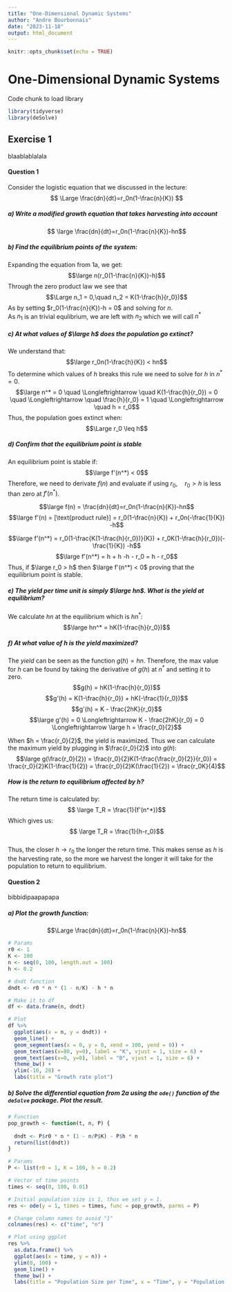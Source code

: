 ---
title: "One-Dimensional Dynamic Systems"
author: "Andre Bourbonnais"
date: "2023-11-18"
output: html_document
---

```{r setup, include=FALSE}
knitr::opts_chunk$set(echo = TRUE)
```

# One-Dimensional Dynamic Systems

Code chunk to load library

```{r}
library(tidyverse)
library(deSolve)
```

## Exercise 1

blaablablalala

#### Question 1

Consider the logistic equation that we discussed in the lecture: $$ \Large \frac{dn}{dt}=r_0n(1-\frac{n}{K}) $$

##### a) Write a modified growth equation that takes harvesting into account

$$ \large \frac{dn}{dt}=r_0n(1-\frac{n}{K})-hn$$

##### b) Find the equilibrium points of the system:

Expanding the equation from 1a, we get: $$\large n(r_0(1-\frac{n}{K})-h)$$Through the zero product law we see that $$\Large n_1 = 0,\quad n_2 = K(1-\frac{h}{r_0})$$As by setting $r_0(1-\frac{n}{K})-h = 0$ and solving for $n$.\
As $n_1$ is an trivial equlibrium, we are left with $n_2$ which we will call $n^*$

##### c) At what values of $\large h$ does the population go extinct?

We understand that: $$\large r_0n(1-\frac{h}{K}) < hn$$ To determine which values of $h$ breaks this rule we need to solve for $h$ in $n^* = 0$.\
$$\large n^* = 0 \quad \Longleftrightarrow \quad K(1-\frac{h}{r_0}) = 0 \quad \Longleftrightarrow \quad \frac{h}{r_0} = 1 \quad \Longleftrightarrow \quad h = r_0$$ Thus, the population goes extinct when: $$\Large r_0 \leq h$$

##### d) Confirm that the equilibrium point is stable

An equilibrium point is stable if: $$\large f'(n^*) < 0$$ Therefore, we need to derivate $f(n)$ and evaluate if using $r_0, \quad r_0 > h$ is less than zero at $f'(n^*)$.\

$$\large f(n) = \frac{dn}{dt}=r_0n(1-\frac{n}{K})-hn$$ $$\large f'(n) = [\text{product rule}] = r_0(1-\frac{n}{K}) + r_0n(-\frac{1}{K}) -h$$

$$\large f'(n^*) = r_0(1-\frac{K(1-\frac{h}{r_0})}{K}) + r_0K(1-\frac{h}{r_0})(-\frac{1}{K}) -h$$ $$\large f'(n^*) = h + h -h - r_0 = h - r_0$$ Thus, if $\large r_0 > h$ then $\large f'(n^*) < 0$ proving that the equilibrium point is stable.

##### e) The *yield* per time unit is simply $\large hn$. What is the *yield* at equilibrium?

We calculate $hn$ at the equilibrium which is $hn^*$: $$\large hn^* = hK(1-\frac{h}{r_0})$$

##### f) At what value of $h$ is the yield maximized?

The *yield* can be seen as the function $g(h) = hn$. Therefore, the max value for $h$ can be found by taking the derivative of $g(h)$ at $n^*$ and setting it to zero. $$g(h) = hK(1-\frac{h}{r_0})$$ $$g'(h) = K(1-\frac{h}{r_0}) + hK(-\frac{1}{r_0})$$ $$g'(h) = K - \frac{2hK}{r_0}$$ $$\large g'(h) = 0 \Longleftrightarrow K - \frac{2hK}{r_0} = 0 \Longleftrightarrow \large h = \frac{r_0}{2}$$

When $h = \frac{r_0}{2}$, the yield is maximized. Thus we can calculate the maximum yield by plugging in $\frac{r_0}{2}$ into $g(h)$: $$\large g(\frac{r_0}{2}) = \frac{r_0}{2}K(1-\frac{\frac{r_0}{2}}{r_0}) = \frac{r_0}{2}K(1-\frac{1}{2}) = \frac{r_0}{2}K(\frac{1}{2}) = \frac{r_0K}{4}$$

##### How is the return to equilibrium affected by $h$?

The return time is calculated by: $$ \large T_R = \frac{1}{f'(n^*)}$$ Which gives us: $$ \large T_R = \frac{1}{h-r_0}$$\
Thus, the closer $h \rightarrow r_0$ the longer the return time. This makes sense as $h$ is the harvesting rate, so the more we harvest the longer it will take for the population to return to equilibrium.

#### Question 2

bibbidipaapapapa

##### a) Plot the growth function:

$$\Large \frac{dn}{dt}=r_0n(1-\frac{n}{K})-hn$$

```{r}

# Params
r0 <- 1
K <- 100
n <- seq(0, 100, length.out = 100)
h <- 0.2

# dndt function
dndt <- r0 * n * (1 - n/K) - h * n

# Make it to df
df <- data.frame(n, dndt)

# Plot
df %>% 
  ggplot(aes(x = n, y = dndt)) + 
  geom_line() + 
  geom_segment(aes(x = 0, y = 0, xend = 100, yend = 0)) +
  geom_text(aes(x=80, y=0), label = "K", vjust = 1, size = 6) +
  geom_text(aes(x=0, y=0), label = "0", vjust = 1, size = 6) +
  theme_bw() +
  ylim(-10, 20) +
  labs(title = "Growth rate plot")
```

##### b) Solve the differential equation from 2a using the `ode()` function of the `deSolve` package. Plot the result.

```{r}

# Function
pop_growth <- function(t, n, P) {
    
  dndt <- P$r0 * n * (1 - n/P$K) - P$h * n
  return(list(dndt))
}

# Params
P <- list(r0 = 1, K = 100, h = 0.2)

# Vector of time points
times <- seq(0, 100, 0.01)

# Initial population size is 1, thus we set y = 1.
res <- ode(y = 1, times = times, func = pop_growth, parms = P)

# Change column names to avoid "1"
colnames(res) <- c("time", "n")

# Plot using ggplot
res %>% 
  as.data.frame() %>% 
  ggplot(aes(x = time, y = n)) +
  ylim(0, 100) +
  geom_line() + 
  theme_bw() +
  labs(title = "Population Size per Time", x = "Time", y = "Population Size (n)")

```
